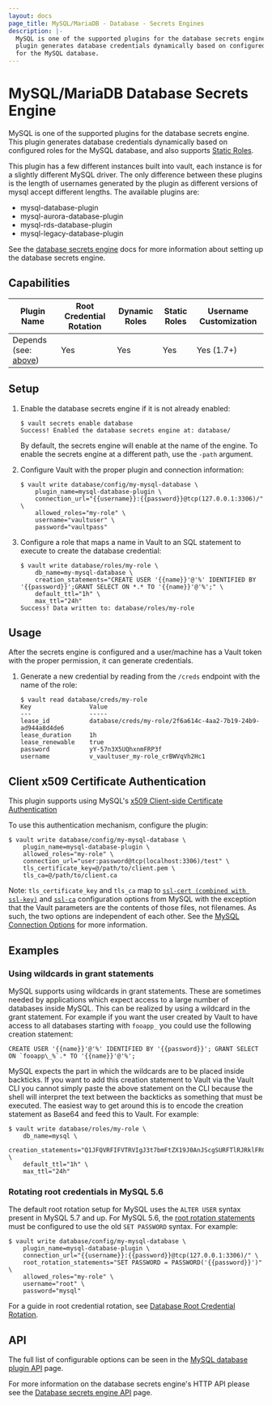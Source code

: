 ```yaml
---
layout: docs
page_title: MySQL/MariaDB - Database - Secrets Engines
description: |-
  MySQL is one of the supported plugins for the database secrets engine. This
  plugin generates database credentials dynamically based on configured roles
  for the MySQL database.
---
```


# MySQL/MariaDB Database Secrets Engine

MySQL is one of the supported plugins for the database secrets engine. This
plugin generates database credentials dynamically based on configured roles for
the MySQL database, and also supports [Static
Roles](/docs/secrets/databases#static-roles).

This plugin has a few different instances built into vault, each instance is for
a slightly different MySQL driver. The only difference between these plugins is
the length of usernames generated by the plugin as different versions of mysql
accept different lengths. The available plugins are:

- mysql-database-plugin
- mysql-aurora-database-plugin
- mysql-rds-database-plugin
- mysql-legacy-database-plugin

See the [database secrets engine](/docs/secrets/databases) docs for
more information about setting up the database secrets engine.

## Capabilities

| Plugin Name                                                    | Root Credential Rotation | Dynamic Roles | Static Roles | Username Customization |
| -------------------------------------------------------------- | ------------------------ | ------------- | ------------ | ---------------------- |
| Depends (see: [above](#mysql-mariadb-database-secrets-engine)) | Yes                      | Yes           | Yes          | Yes (1.7+)             |

## Setup

1.  Enable the database secrets engine if it is not already enabled:

    ```text
    $ vault secrets enable database
    Success! Enabled the database secrets engine at: database/
    ```

    By default, the secrets engine will enable at the name of the engine. To
    enable the secrets engine at a different path, use the `-path` argument.

1.  Configure Vault with the proper plugin and connection information:

    ```text
    $ vault write database/config/my-mysql-database \
        plugin_name=mysql-database-plugin \
        connection_url="{{username}}:{{password}}@tcp(127.0.0.1:3306)/" \
        allowed_roles="my-role" \
        username="vaultuser" \
        password="vaultpass"
    ```

1.  Configure a role that maps a name in Vault to an SQL statement to execute to
    create the database credential:

    ```text
    $ vault write database/roles/my-role \
        db_name=my-mysql-database \
        creation_statements="CREATE USER '{{name}}'@'%' IDENTIFIED BY '{{password}}';GRANT SELECT ON *.* TO '{{name}}'@'%';" \
        default_ttl="1h" \
        max_ttl="24h"
    Success! Data written to: database/roles/my-role
    ```

## Usage

After the secrets engine is configured and a user/machine has a Vault token with
the proper permission, it can generate credentials.

1.  Generate a new credential by reading from the `/creds` endpoint with the name
    of the role:

    ```text
    $ vault read database/creds/my-role
    Key                Value
    ---                -----
    lease_id           database/creds/my-role/2f6a614c-4aa2-7b19-24b9-ad944a8d4de6
    lease_duration     1h
    lease_renewable    true
    password           yY-57n3X5UQhxnmFRP3f
    username           v_vaultuser_my-role_crBWVqVh2Hc1
    ```

## Client x509 Certificate Authentication

This plugin supports using MySQL's [x509 Client-side Certificate Authentication](https://dev.mysql.com/doc/refman/8.0/en/using-encrypted-connections.html#using-encrypted-connections-client-side-configuration)

To use this authentication mechanism, configure the plugin:

```shell-session
$ vault write database/config/my-mysql-database \
    plugin_name=mysql-database-plugin \
    allowed_roles="my-role" \
    connection_url="user:password@tcp(localhost:3306)/test" \
    tls_certificate_key=@/path/to/client.pem \
    tls_ca=@/path/to/client.ca
```

Note: `tls_certificate_key` and `tls_ca` map to [`ssl-cert (combined with ssl-key)`](https://dev.mysql.com/doc/refman/8.0/en/connection-options.html#option_general_ssl-cert)
and [`ssl-ca`](https://dev.mysql.com/doc/refman/8.0/en/connection-options.html#option_general_ssl-ca) configuration options
from MySQL with the exception that the Vault parameters are the contents of those files, not filenames. As such,
the two options are independent of each other. See the [MySQL Connection Options](https://dev.mysql.com/doc/refman/8.0/en/connection-options.html)
for more information.

## Examples

### Using wildcards in grant statements

MySQL supports using wildcards in grant statements. These are sometimes needed
by applications which expect access to a large number of databases inside MySQL.
This can be realized by using a wildcard in the grant statement. For example if
you want the user created by Vault to have access to all databases starting with
`fooapp_` you could use the following creation statement:

```text
CREATE USER '{{name}}'@'%' IDENTIFIED BY '{{password}}'; GRANT SELECT ON `fooapp\_%`.* TO '{{name}}'@'%';
```

MySQL expects the part in which the wildcards are to be placed inside backticks.
If you want to add this creation statement to Vault via the Vault CLI you cannot
simply paste the above statement on the CLI because the shell will interpret the
text between the backticks as something that must be executed. The easiest way to
get around this is to encode the creation statement as Base64 and feed this to Vault.
For example:

```shell-session
$ vault write database/roles/my-role \
    db_name=mysql \
    creation_statements="Q1JFQVRFIFVTRVIgJ3t7bmFtZX19J0AnJScgSURFTlRJRklFRCBCWSAne3twYXNzd29yZH19JzsgR1JBTlQgU0VMRUNUIE9OIGBmb29hcHBcXyVgLiogVE8gJ3t7bmFtZX19J0AnJSc7" \
    default_ttl="1h" \
    max_ttl="24h"
```

### Rotating root credentials in MySQL 5.6

The default root rotation setup for MySQL uses the `ALTER USER` syntax present
in MySQL 5.7 and up. For MySQL 5.6, the [root rotation
statements](/api-docs/secret/databases#root_rotation_statements)
must be configured to use the old `SET PASSWORD` syntax. For example:

```shell-session
$ vault write database/config/my-mysql-database \
    plugin_name=mysql-database-plugin \
    connection_url="{{username}}:{{password}}@tcp(127.0.0.1:3306)/" \
    root_rotation_statements="SET PASSWORD = PASSWORD('{{password}}')" \
    allowed_roles="my-role" \
    username="root" \
    password="mysql"
```

For a guide in root credential rotation, see [Database Root Credential
Rotation](/guides/secret-mgmt/db-root-rotation).

## API

The full list of configurable options can be seen in the [MySQL database plugin
API](/api-docs/secret/databases/mysql-maria) page.

For more information on the database secrets engine's HTTP API please see the
[Database secrets engine API](/api-docs/secret/databases) page.
